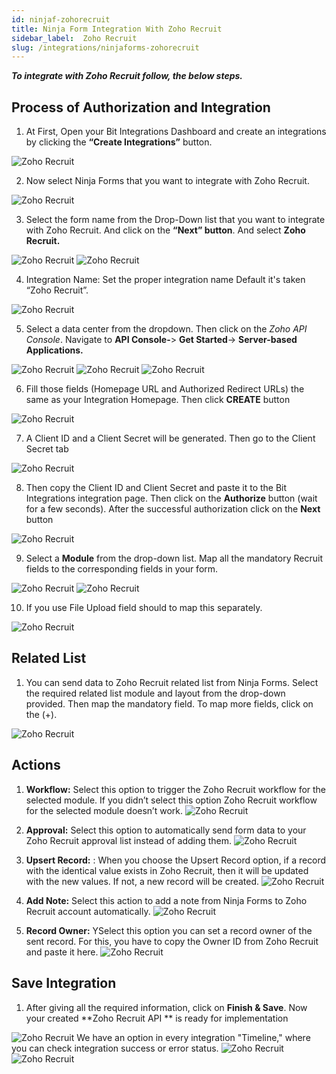 ```yaml
---
id: ninjaf-zohorecruit
title: Ninja Form Integration With Zoho Recruit
sidebar_label:  Zoho Recruit
slug: /integrations/ninjaforms-zohorecruit
---
```



***To integrate with Zoho Recruit follow, the below steps.***


## Process of Authorization and Integration
1.	At First, Open your Bit Integrations Dashboard and create an integrations by clicking the **“Create Integrations”** button.
 <Image src="zoho-recruit/_create-integration" alt="Zoho Recruit" w="1020" h="350" />


2. Now select Ninja Forms that you want to integrate with Zoho Recruit.
 <Image src="zoho-recruit/_select-contact-form-7" alt="Zoho Recruit" w="1020" h="350" />

3.	Select the form name from the Drop-Down list that you want to integrate with Zoho Recruit. And click on the **“Next” button**. And select **Zoho Recruit.**
 <Image src="zoho-recruit/_ninja-form" alt="Zoho Recruit" w="1020" h="350" />
 <Image src="zoho-recruit/_select-zoho-recruit" alt="Zoho Recruit" w="1020" h="350" />

4.	Integration Name: Set the proper integration name Default it's taken “Zoho Recruit”.
 <Image src="zoho-recruit/_integration-name" alt="Zoho Recruit" w="1020" h="350" />

5. Select a data center from the dropdown. Then click on the *Zoho API Console*. Navigate to **API Console-**> **Get Started**-> **Server-based Applications.** 
 <Image src="zoho-recruit/_select-data-center" alt="Zoho Recruit" w="1020" h="350" />
 <Image src="zoho-recruit/_get-started" alt="Zoho Recruit" w="1020" h="350" />
 <Image src="zoho-recruit/_server-based-applications" alt="Zoho Recruit" w="1020" h="350" />


6.	Fill those fields (Homepage URL and Authorized Redirect URLs) the same as your Integration Homepage. Then click **CREATE** button
 <Image src="zoho-recruit/_create-api" alt="Zoho Recruit" w="1020" h="350" />

 
7.	A Client ID and a Client Secret will be generated. Then go to the Client Secret tab
 <Image src="zoho-recruit/_client-id-and-secret" alt="Zoho Recruit" w="1020" h="300" />

8.	Then copy the Client ID and Client Secret and paste it to the Bit Integrations integration page. Then click on the **Authorize** button (wait for a few seconds). After the successful authorization click on the **Next** button
 <Image src="zoho-recruit/_authorization" alt="Zoho Recruit" w="1020" h="300" />

9.	Select a **Module** from the drop-down list. Map all the mandatory Recruit fields to the corresponding fields in your form.
 <Image src="zoho-recruit/_select-module" alt="Zoho Recruit" w="1020" h="300" />
 <Image src="zoho-recruit/_field-mapping" alt="Zoho Recruit" w="1020" h="300" />

10. If you use File Upload field should to map this separately.
 <Image src="zoho-recruit/_attachments" alt="Zoho Recruit" w="1020" h="300" />
 
## Related List

 1. You can send data to Zoho Recruit related list from Ninja Forms. Select the required related list module and layout from the drop-down provided. Then map the mandatory field. To map more fields, click on the (+).
   <Image src="zoho-recruit/_related-list" alt="Zoho Recruit" w="1020" h="350" />

## Actions

1. **Workflow:** Select this option to trigger the Zoho Recruit workflow for the selected module. If you didn’t select this option Zoho Recruit workflow for the selected module doesn’t work.
   <Image src="zoho-recruit/_workflow-actions" alt="Zoho Recruit" w="1020" h="350" />

2. **Approval:** Select this option to automatically send form data to your Zoho Recruit approval list instead of adding them.
    <Image src="zoho-recruit/_approval-actions" alt="Zoho Recruit" w="1020" h="350" />

3. **Upsert Record:** : When you choose the Upsert Record option, if a record with the identical value exists in Zoho Recruit, then it will be updated with the new values. If not, a new record will be created.
   <Image src="zoho-recruit/_upsert-record-actions" alt="Zoho Recruit" w="1020" h="350" />

4. **Add Note:** Select this action to add a note from Ninja Forms to Zoho Recruit account automatically.
   <Image src="zoho-recruit/_add-notes-actions" alt="Zoho Recruit" w="1020" h="350" />

5. **Record Owner:** YSelect this option you can set a record owner of the sent record. For this, you have to copy the Owner ID from Zoho Recruit and paste it here.
   <Image src="zoho-recruit/_record-owner-actions" alt="Zoho Recruit" w="1020" h="350" />

## Save Integration
  1. After giving all the required information, click on **Finish & Save**. Now your created **Zoho Recruit API ** is ready for implementation 
   <Image src="zoho-recruit/_finish-and-save" alt="Zoho Recruit" w="1020" h="350" />
  We have an option in every integration "Timeline," where you can check integration success or error status.
      <Image src="zoho-recruit/_integrations-dashbord" alt="Zoho Recruit" w="1020" h="350" />
      <Image src="zoho-recruit/_timeline" alt="Zoho Recruit" w="1020" h="350" />
